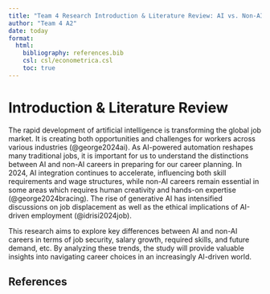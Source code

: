 ```yaml
---
title: "Team 4 Research Introduction & Literature Review: AI vs. Non-AI Careers"
author: "Team 4 A2"
date: today
format: 
  html:
    bibliography: references.bib
    csl: csl/econometrica.csl
    toc: true
---
```

# Introduction & Literature Review 
The rapid development of artificial intelligence is transforming the global job market. 
It is creating both opportunities and challenges for workers across various industries (@george2024ai).
As AI-powered automation reshapes many traditional jobs, 
it is important for us to understand the distinctions between AI and non-AI careers in preparing for our career planning. 
In 2024, AI integration continues to accelerate, influencing both skill requirements and wage structures, 
while non-AI careers remain essential in some areas which requires human creativity and hands-on expertise (@george2024bracing).
The rise of generative AI has intensified discussions on job displacement as well as the ethical implications of AI-driven employment (@idrisi2024job). 

This research aims to explore key differences between AI and non-AI careers in terms of job security, salary growth, required skills, and future demand, etc. 
By analyzing these trends, the study will provide valuable insights into navigating career choices in an increasingly AI-driven world.

## References